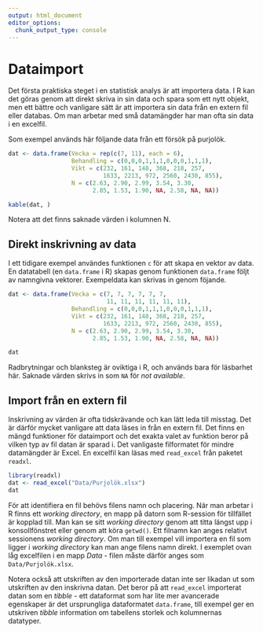 ```yaml
---
output: html_document
editor_options: 
  chunk_output_type: console
---
```

# Dataimport

Det första praktiska steget i en statistisk analys är att importera data. I R kan det göras genom att direkt skriva in sin data och spara som ett nytt objekt, men ett bättre och vanligare sätt är att importera sin data från en extern fil eller databas. Om man arbetar med små datamängder har man ofta sin data i en excelfil.

Som exempel används här följande data från ett försök på purjolök.

```r
dat <- data.frame(Vecka = rep(c(7, 11), each = 6),
                  Behandling = c(0,0,0,1,1,1,0,0,0,1,1,1),
                  Vikt = c(232, 161, 148, 368, 218, 257, 
                           1633, 2213, 972, 2560, 2430, 855),
                  N = c(2.63, 2.90, 2.99, 3.54, 3.30, 
                        2.85, 1.53, 1.90, NA, 2.58, NA, NA))

kable(dat, )
```

Notera att det finns saknade värden i kolumnen N.

## Direkt inskrivning av data

I ett tidigare exempel användes funktionen `c` för att skapa en vektor av data. En datatabell (en `data.frame` i R) skapas genom funktionen `data.frame` följt av namngivna vektorer. Exempeldata kan skrivas in genom föjande.

```r
dat <- data.frame(Vecka = c(7, 7, 7, 7, 7, 7, 
                            11, 11, 11, 11, 11, 11),
                  Behandling = c(0,0,0,1,1,1,0,0,0,1,1,1),
                  Vikt = c(232, 161, 148, 368, 218, 257, 
                           1633, 2213, 972, 2560, 2430, 855),
                  N = c(2.63, 2.90, 2.99, 3.54, 3.30, 
                        2.85, 1.53, 1.90, NA, 2.58, NA, NA))

dat
```

Radbrytningar och blanksteg är oviktiga i R, och används bara för läsbarhet här. Saknade värden skrivs in som `NA`  för *not available*.

## Import från en extern fil

Inskrivning av värden är ofta tidskrävande och kan lätt leda till misstag. Det är därför mycket vanligare att data läses in från en extern fil. Det finns en mängd funktioner för dataimport och det exakta valet av funktion beror på vilken typ av fil datan är sparad i. Det vanligaste filformatet för mindre datamängder är Excel. En excelfil kan läsas med `read_excel` från paketet `readxl`.

```r
library(readxl)
dat <- read_excel("Data/Purjolök.xlsx")
dat
```

För att identifiera en fil behövs filens namn och placering. När man arbetar i R finns ett *working directory*, en mapp på datorn som R-session för tillfället är kopplad till. Man kan se sitt *working directory* genom att titta längst upp i konsollfönstret eller genom att köra `getwd()`. Ett filnamn kan anges relativt sessionens *working directory*. Om man till exempel vill importera en fil som ligger i *working directory* kan man ange filens namn direkt. I exemplet ovan låg excelfilen i en mapp *Data* - filen måste därför anges som `Data/Purjolök.xlsx`.

Notera också att utskriften av den importerade datan inte ser likadan ut som utskriften av den inskrivna datan. Det beror på att `read_excel` importerat datan som en *tibble* - ett dataformat som har lite mer avancerade egenskaper är det ursprungliga dataformatet `data.frame`, till exempel ger en utskriven *tibble* information om tabellens storlek och kolumnernas datatyper.

